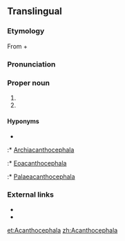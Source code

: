 ==Translingual==

===Etymology===
From {{etyl|grc|mul}} {{term|ἄκανθος||thorn|tr=akanthos|lang=grc|sc=polytonic}} + {{term|κεφαλή||head|tr=kephalē|lang=grc|sc=polytonic}}

===Pronunciation===
{{a|US}} {{IPA|/ə.ˌkæn.θə.ˈsɛf.ə.lə/|/ə.ˌkænt.θə.ˈsɛf.ə.lə//ə.ˌkæn.θoʊ.ˈsɛf.ə.lə/}}

===Proper noun===
{{head|mul|proper noun}}

# {{taxon|phylum|superphylum|Protostomia|[[intestinal]] worms, having the [[proboscis]] armed with [[recurved]] spines}}
# {{taxon|genus|family|Coreidae|leaf-footed [[bug]]s}}

====Hyponyms====
* {{sense|phylum}}
:* [[Archiacanthocephala]]
:* [[Eoacanthocephala]]
:* [[Palaeacanthocephala]]

===External links===
* {{pedialite}}
* {{specieslite}}

[[et:Acanthocephala]]
[[zh:Acanthocephala]]